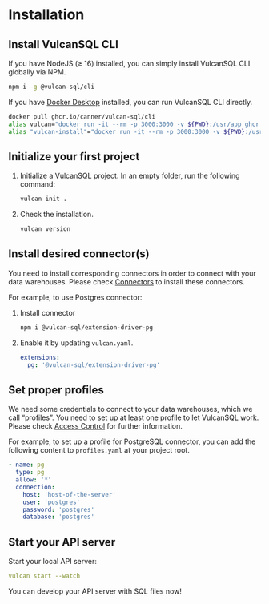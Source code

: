 
# Installation

## Install VulcanSQL CLI

<Tabs groupId="install-method">
<TabItem value="nodejs" label="With Node JS">

If you have NodeJS (≥ 16) installed, you can simply install VulcanSQL CLI globally via NPM.

```bash
npm i -g @vulcan-sql/cli
```

</TabItem>

<TabItem value="docker" label="With Docker">

If you have [Docker Desktop](https://www.docker.com/products/docker-desktop/) installed, you can run VulcanSQL CLI directly.

```bash
docker pull ghcr.io/canner/vulcan-sql/cli
alias vulcan="docker run -it --rm -p 3000:3000 -v ${PWD}:/usr/app ghcr.io/canner/vulcan-sql/cli"
alias "vulcan-install"="docker run -it --rm -p 3000:3000 -v ${PWD}:/usr/app --entrypoint npm ghcr.io/canner/vulcan-sql/cli install"
```

</TabItem>
</Tabs>

## Initialize your first project

1. Initialize a VulcanSQL project. In an empty folder, run the following command:

   ```bash
   vulcan init .
   ```

2. Check the installation.

   ```bash
   vulcan version
   ```

## Install desired connector(s)

You need to install corresponding connectors in order to connect with your data warehouses. Please check [Connectors](./connectors) to install these connectors.

For example, to use Postgres connector:

1. Install connector

   ```bash
   npm i @vulcan-sql/extension-driver-pg
   ```

2. Enable it by updating `vulcan.yaml`.

   ```yaml
   extensions:
     pg: '@vulcan-sql/extension-driver-pg'
   ```

## Set proper profiles

We need some credentials to connect to your data warehouses, which we call “profiles”. You need to set up at least one profile to let VulcanSQL work. Please check [Access Control](./api-building/access-control) for further information.

For example, to set up a profile for PostgreSQL connector, you can add the following content to `profiles.yaml` at your project root.

```yaml
- name: pg
  type: pg
  allow: '*'
  connection:
    host: 'host-of-the-server'
    user: 'postgres'
    password: 'postgres'
    database: 'postgres'
```

## Start your API server

Start your local API server:

```yaml
vulcan start --watch
```

You can develop your API server with SQL files now!
